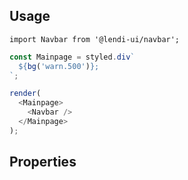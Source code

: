 
## Usage
```
import Navbar from '@lendi-ui/navbar';
```

```js
const Mainpage = styled.div`
  ${bg('warn.500')};
`;

render(
  <Mainpage>
    <Navbar />
  </Mainpage>
);
```

## Properties
<PropTable>
  <PropTable.Entry name="variant" type={'"transparent" | "white"'} defaultValue="transparent" description=""/>
  <PropTable.Entry name="applicantion" type="object" description="Application details"/>
  <PropTable.Entry name="broker" type="object" description="Assigned broker data"/>
  <PropTable.Entry name="onChat" type="function" required description="Callback function on chat button on the Right Sidebar"/>
  <PropTable.Entry name="onLogout" type="function" required description="Callback function on Log Out link in Left Sidebar"/>
</PropTable>


